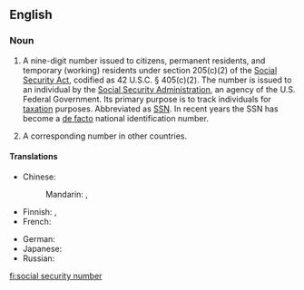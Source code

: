 ==English==

===Noun===
{{en-noun|head=[[social]] [[security]] [[number]]}}

# {{context|US}} A nine-digit number issued to citizens, permanent residents, and temporary (working) residents under section 205(c)(2) of the [[w:Social Security Act|Social Security Act]], codified as 42 U.S.C. § 405(c)(2).  The number is issued to an individual by the [[w:Social Security Administration|Social Security Administration]], an agency of the U.S. Federal Government.  Its primary purpose is to track individuals for [[tax]]ation purposes.  Abbreviated as [[SSN]].  In recent years the SSN has become a [[de facto]] national identification number.
# A corresponding number in other countries.

====Translations====
{{trans-top}}
* Chinese:
*: Mandarin: {{t|cmn|社會安全號碼|sc=Hani}}, {{t|cmn|社会安全号码|tr=shèhuì ānquán hàomǎ|sc=Hani}}
* Finnish: {{t-|fi|sosiaaliturvatunnus}}, {{t-|fi|henkilötunnus}}
* French: {{t-|fr|numéro de sécurité sociale|m}}
{{trans-mid}}
* German: {{t-|de|Sozialversicherungsnummer|f}}
* Japanese: {{t-|ja|社会保障番号|tr=しゃかいほしょうばんごう, shakai hoshō bangō|sc=Jpan}}
* Russian: {{t-|ru|номер социального обеспечения|m|tr=nómer sociálʹnovo obespečénija|sc=Cyrl}}
{{trans-bottom}}

[[fi:social security number]]